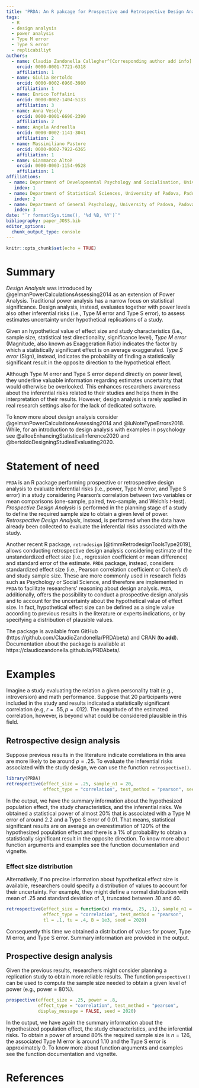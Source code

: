 ```yaml
---
title: 'PRDA: An R pakcage for Prospective and Retrospective Design Analysis'
tags:
  - R
  - design analysis
  - power analysis
  - Type M error
  - Type S error
  - replicabiliyt
authors:
  - name: Claudio Zandonella Callegher^[Corresponding author add info]
    orcid: 0000-0001-7721-6318
    affiliation: 1
  - name: Giulia Bertoldo
    orcid: 0000-0002-6960-3980
    affiliation: 1
  - name: Enrico Toffalini
    orcid: 0000-0002-1404-5133
    affiliation: 3
  - name: Anna Vesely
    orcid: 0000-0001-6696-2390
    affiliation: 2
  - name: Angela Andreella
    orcid: 0000-0002-1141-3041
    affiliation: 2
  - name: Massimiliano Pastore
    orcid: 0000-0002-7922-6365
    affiliation: 1
  - name: Gianmarco Altoè
    orcid: 0000-0003-1154-9528
    affiliation: 1
affiliations:
 - name: Department of Developmental Psychology and Socialisation, University of Padova, Padova, Italy
   index: 1
 - name: Department of Statistical Sciences, University of Padova, Padova, Italy
   index: 2
 - name: Department of General Psychology, University of Padova, Padova, Italy
   index: 3
date: "`r format(Sys.time(), '%d %B, %Y')`"
bibliography: paper_JOSS.bib
editor_options: 
  chunk_output_type: console
---
```


```r
knitr::opts_chunk$set(echo = TRUE)
```


# Summary

*Design Analysis* was introduced by @gelmanPowerCalculationsAssessing2014 as an extension of Power Analysis. Traditional power analysis has a narrow focus on statistical significance. Design analysis, instead, evaluates together with power levels also other inferential risks (i.e., Type M error and Type S error), to assess estimates uncertainty under hypothetical replications of a study.

Given an hypothetical value of effect size and study characteristics (i.e., sample size, statistical test directionality, significance level),
*Type M error* (Magnitude, also known as Exaggeration Ratio) indicates the factor by which a statistically significant effect is on average exaggerated. *Type S error* (Sign), instead, indicates the probability of finding a statistically significant result in the opposite direction to the hypothetical effect.

Although Type M error and Type S error depend directly on power level, they underline valuable information regarding estimates uncertainty that would otherwise be overlooked. This enhances researchers awareness about the inferential risks related to their studies and helps them in the interpretation of their results. However, design analysis is rarely applied in real research settings also for the lack of dedicated software.

To know more about design analysis consider @gelmanPowerCalculationsAssessing2014 and @luNoteTypeErrors2018. While, for an introduction to design analysis with examples in psychology see @altoeEnhancingStatisticalInference2020 and  @bertoldoDesigningStudiesEvaluating2020.


# Statement of need 

`PRDA` is an R package performing prospective or retrospective design analysis to evaluate inferential risks (i.e., power, Type M error, and Type S error) in a study considering Pearson's correlation between two variables or mean comparisons (one-sample, paired, two-sample, and Welch's *t*-test). *Prospective Design Analysis* is performed in the planning stage of a study to define the required sample size to obtain a given level of power. *Retrospective Design Analysis*, instead, is performed when the data have already been collected to evaluate the inferential risks associated with the study.

Another recent R package, `retrodesign` [@timmRetrodesignToolsType2019], allows conducting retrospective design analysis considering estimate of the unstandardized effect size (i.e., regression coefficient or mean difference) and standard error of the estimate. `PRDA` package, instead, considers standardized effect size (i.e., Pearson correlation coefficient or Cohen's *d*) and study sample size. These are more commonly used in research fields such as Psychology or Social Science, and therefore are implemented in `PRDA` to facilitate researchers' reasoning about design analysis. `PRDA`, additionally, offers the possibility to conduct a prospective design analysis and to account for the uncertainty about the hypothetical value of effect size. In fact, hypothetical effect size can be defined as a single value according to previous results in the literature or experts indications, or by specifying a distribution of plausible values.

The package is available from GitHub (https://github.com/ClaudioZandonella/PRDAbeta) and CRAN (**to add**). Documentation about the package is available at https://claudiozandonella.github.io/PRDAbeta/.

# Examples

Imagine a study evaluating the relation a given personality trait (e.g., introversion) and math performance. Suppose that 20 participants were included in the study and results indicated a statistically significant correlation (e.g, $r = .55, p = .012$). The magnitude of the estimated correlation, however, is beyond what could be considered plausible in this field. 

## Retrospective design analysis

Suppose previous results in the literature indicate correlations in this area are more likely to be around $\rho = .25$. To evaluate the inferential risks associated with the study design, we can use the function `retrospective()`.

```r
library(PRDA)
retrospective(effect_size = .25, sample_n1 = 20,
              effect_type = "correlation", test_method = "pearson", seed = 2020)
```

In the output, we have the summary information about the hypothesized population effect, the study characteristics, and the inferential risks. We obtained a statistical power of almost 20% that is associated with a Type M error of around 2.2 and a Type S error of 0.01. That means, statistical significant results are on average an overestimation of 120% of the hypothesized population effect and there is a 1% of probability to obtain a statistically significant result in the opposite direction. To know more about function arguments and examples see the function documentation and vignette.

### Effect size distribution

Alternatively, if no precise information about hypothetical effect size is available, researchers could specify a distribution of values  to account for their uncertainty. For example, they might define a normal distribution with mean of .25 and standard deviation of .1, truncated between .10 and 40.

```r
retrospective(effect_size = function(x) rnorm(x, .25, .1), sample_n1 = 20,
              effect_type = "correlation", test_method = "pearson",
              tl = .1, tu = .4, B = 1e3, seed = 2020)
```

Consequently this time we obtained a distribution of values for power, Type M error, and Type S error. Summary information are provided in the output.

## Prospective design analysis

Given the previous results, researchers might consider planning a replication study to obtain more reliable results. The function `prospective()` can be used to compute the sample size needed to obtain a given level of power (e.g., power = 80%).

```r
prospective(effect_size = .25, power = .8,
            effect_type = "correlation", test_method = "pearson",
            display_message = FALSE, seed = 2020)
```

In the output, we have again the summary information about the hypothesized population effect, the study characteristics, and the inferential risks. To obtain a power of around 80% the required sample size is $n = 126$, the associated Type M error is around 1.10 and the Type S error is approximately 0. To know more about function arguments and examples see the function documentation and vignette.


# References




